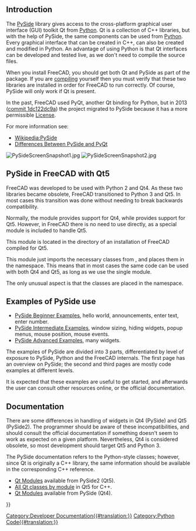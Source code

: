 <languages/>

{{Docnav
|[[Pivy|Pivy]]
|[[Interface_creation|Interface creation]]
}}

{{TOCright}}

==Introduction==

The [[PySide|PySide]] library gives access to the cross-platform graphical user interface (GUI) toolkit Qt from [[Python|Python]]. Qt is a collection of C++ libraries, but with the help of PySide, the same components can be used from [[Python|Python]]. Every graphical interface that can be created in C++, can also be created and modified in Python. An advantage of using Python is that Qt interfaces can be developed and tested live, as we don't need to compile the source files.

When you install FreeCAD, you should get both Qt and PySide as part of the package. If you are [[Compiling|compiling]] yourself then you must verify that these two libraries are installed in order for FreeCAD to run correctly. Of course, PySide will only work if Qt is present.

In the past, FreeCAD used PyQt, another Qt binding for Python, but in 2013 ([https://github.com/FreeCAD/FreeCAD/commit/1dc122dc9a commit 1dc122dc9a]) the project migrated to PySide because it has a more permissible [[License|License]].

For more information see:
* [https://en.wikipedia.org/wiki/PySide Wikipedia:PySide]
* [https://wiki.qt.io/Differences_Between_PySide_and_PyQt Differences Between PySide and PyQt]

[[File:PySideScreenSnapshot1.jpg]] [[File:PySideScreenSnapshot2.jpg]]
{{Caption|Examples created with PySide. Left: a simple dialog. Right: a more complex dialog with graphs.}}

==PySide in FreeCAD with Qt5==

FreeCAD was developed to be used with Python 2 and Qt4. As these two libraries became obsolete, FreeCAD transitioned to Python 3 and Qt5. In most cases this transition was done without needing to break backwards compatibility.

Normally, the {{incode|PySide}} module provides support for Qt4, while {{incode|PySide2}} provides support for Qt5. However, in FreeCAD there is no need to use {{incode|PySide2}} directly, as a special {{incode|PySide}} module is included to handle Qt5.

This {{incode|PySide}} module is located in the {{incode|Ext/}} directory of an installation of FreeCAD compiled for Qt5.
{{Code|code=
/usr/share/freecad/Ext/PySide
}}

This module just imports the necessary classes from {{incode|PySide2}}, and places them in the {{incode|PySide}} namespace. This means that in most cases the same code can be used with both Qt4 and Qt5, as long as we use the single {{incode|PySide}} module.
{{Code|code=
PySide2.QtCore -> PySide.QtCore
PySide2.QtGui -> PySide.QtGui
PySide2.QtSvg -> PySide.QtSvg
PySide2.QtUiTools -> PySide.QtUiTools
}}

The only unusual aspect is that the {{incode|PySide2.QtWidgets}} classes are placed in the {{incode|PySide.QtGui}} namespace.
{{Code|code=
PySide2.QtWidgets.QCheckBox -> PySide.QtGui.QCheckBox
}}
{{Top}}
==Examples of PySide use==

* [[PySide_Beginner_Examples|PySide Beginner Examples]], hello world, announcements, enter text, enter number.
* [[PySide_Intermediate_Examples|PySide Intermediate Examples]], window sizing, hiding widgets, popup menus, mouse position, mouse events.
* [[PySide_Advanced_Examples|PySide Advanced Examples]], many widgets.

The examples of PySide are divided into 3 parts, differentiated by level of exposure to PySide, Python and the FreeCAD internals. The first page has an overview on PySide; the second and third pages are mostly code examples at different levels.

It is expected that these examples are useful to get started, and afterwards the user can consult other resources online, or the official documentation.
{{Top}}
==Documentation==

There are some differences in handling of widgets in Qt4 (PySide) and Qt5 (PySide2). The programmer should be aware of these incompatibilities, and should consult the official documentation if something doesn't seem to work as expected on a given platform. Nevertheless, Qt4 is considered obsolete, so most development should target Qt5 and Python 3.

The PySide documentation refers to the Python-style classes; however, since Qt is originally a C++ library, the same information should be available in the corresponding C++ reference.
* [https://doc.qt.io/qtforpython/modules.html Qt Modules] available from PySide2 (Qt5).
* [https://doc.qt.io/qt-5/modules-cpp.html All Qt classes by module] in Qt5 for C++.
* [https://deptinfo-ensip.univ-poitiers.fr/ENS/pyside-docs/index.html Qt Modules] available from PySide (Qt4).
{{Top}}

{{Docnav
|[[Pivy|Pivy]]
|[[Interface_creation|Interface creation]]
}}

{{Powerdocnavi{{#translation:}}}}
[[Category:Developer Documentation{{#translation:}}]]
[[Category:Python Code{{#translation:}}]]